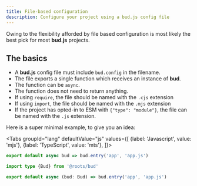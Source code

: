 ```yaml
---
title: File-based configuration
description: Configure your project using a bud.js config file
---
```



Owing to the flexibility afforded by file based configuration is
most likely the best pick for most **bud.js** projects.

## The basics

- A **bud.js** config file must include `bud.config` in the filename.
- The file exports a single function which receives an instance of **bud**.
- The function can be `async`.
- The function does not need to return anything.
- If using `require`, the file should be named with the `.cjs` extension
- If using `import`, the file should be named with the `.mjs` extension
- If the project has opted-in to ESM with `{"type": "module"}`, the file can be named with the `.js` extension.

Here is a super minimal example, to give you an idea:

<Tabs
  groupId="lang"
  defaultValue="js"
  values={[
    {label: 'Javascript', value: 'mjs'},
    {label: 'TypeScript', value: 'mts'},
  ]}>
  <TabItem value="mjs">

```js title='bud.config.mjs'
export default async bud => bud.entry('app', 'app.js')
```

  </TabItem>
  <TabItem value="mts">

```ts title='bud.config.mts'
import type {Bud} from '@roots/bud'

export default async (bud: Bud) => bud.entry('app', 'app.js')
```

  </TabItem>
</Tabs>
